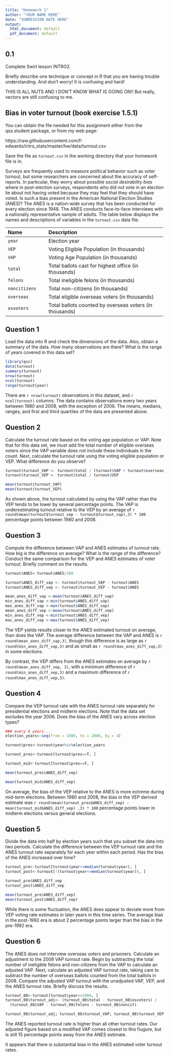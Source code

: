 ```yaml
---
title: "Homework 1"
author: "YOUR NAME HERE"
date: "SUBMISSION DATE HERE"
output:
  html_document: default
  pdf_document: default
---
```


## 0.1 

Complete Swirl lesson INTRO2. 

Briefly describe one technique or concept in R that you are having trouble understanding. And don't worry! It is confusing and hard! 

THIS IS ALL NUTS AND I DON'T KNOW WHAT IS GOING ON!! But really, vectors are still confusing to me.

## Bias in voter turnout (book exercise 1.5.1)

You can obtain the file needed for this assignment either from the qss.student package, or from my web page:

https://raw.githubusercontent.com/f-edwards/intro_stats/master/hw/data/turnout.csv

Save the file as `turnout.csv` in the working directory that your homework file is in.

Surveys are frequently used to measure political behavior such as
voter turnout, but some researchers are concerned about the accuracy
of self-reports.  In particular, they worry about possible *social
desirability bias* where in post-election surveys, respondents who did
not vote in an election lie about not having voted because they may
feel that they should have voted.  Is such a bias present in the
American National Election Studies (ANES)?  The ANES is a nation-wide
survey that has been conducted for every election since 1948.  The
ANES conducts face-to-face interviews with a nationally representative
sample of adults.  The table below displays the names and descriptions
of variables in the `turnout.csv` data file. 



--------------------------------------------------------------------------------
 Name                 Description
 -------------------- ----------------------------------------------------------
 `year`               Election year
 
 `VEP`                Voting Eligible Population (in thousands) 
 
 `VAP`                Voting Age Population (in thousands) 
 
 `total`              Total ballots cast for highest office (in thousands) 
 
 `felons`             Total ineligible felons (in thousands) 
 
 `noncitizens`        Total non-citizens (in thousands) 
 
 `overseas`           Total eligible overseas voters (in thousands)
 
 `osvoters`           Total ballots counted by overseas voters (in thousands)
--------------------------------------------------------------------------------


## Question 1

Load the data into R and check the dimensions of the data.
  Also, obtain a summary of the data.  How many observations are
  there?  What is the range of years covered in this data set? 
  
  
```r
library(qss)
data(turnout)
summary(turnout)
nrow(turnout)
ncol(turnout)
range(turnout$year)
```

There are `r nrow(turnout)` observations in this dataset, and `r ncol(turnout)` columns. The data contains observations every two years between 1980 and 2008, with the exception of 2006. The means, medians, ranges, and first and third quartiles of the data are presented above.

## Question 2

Calculate the turnout rate based on the voting age population or
  VAP. Note that for this data set, we must add the total number of
  eligible overseas voters since the *VAP* variable does not
  include these individuals in the count. Next, calculate the turnout
  rate using the voting eligible population or VEP.  What difference
  do you observe?
  
```r
turnout$turnout_VAP <- turnout$total / (turnout$VAP + turnout$overseas)
turnout$turnout_VEP <- turnout$total / turnout$VEP

mean(turnout$turnout_VAP)
mean(turnout$turnout_VEP)
```

As shown above, the turnout calculated by using the VAP rather than the VEP tends to be lower by several percentage points. The VAP is underestimating turnout relative to the VEP by an average of `r round(mean(turnout$turnout_vep - turnout$turnout_vap),3) * 100` percentage points between 1980 and 2008.
  
## Question 3

Compute the difference between VAP and ANES estimates of turnout
  rate.  How big is the difference on average?  What is the range of
  the difference?  Conduct the same comparison for the VEP and ANES
  estimates of voter turnout.  Briefly comment on the results.
  
```r
turnout$ANES<-turnout$ANES/100

turnout$ANES_diff_vap <- turnout$turnout_VAP - turnout$ANES
turnout$ANES_diff_vep <- turnout$turnout_VEP - turnout$ANES

mean_anes_diff_vap <-mean(turnout$ANES_diff_vap)
min_anes_diff_vap <-min(turnout$ANES_diff_vap)
max_anes_diff_vap <-max(turnout$ANES_diff_vap)
mean_anes_diff_vep <-mean(turnout$ANES_diff_vep)
min_anes_diff_vep <-min(turnout$ANES_diff_vep)
max_anes_diff_vep <-max(turnout$ANES_diff_vep)

```

The VEP yields results closer to the ANES estimated turnout on average, than does the VAP. The average difference between the VAP and ANES is `r round(mean_anes_diff_vap,3)`, though this difference is as large as `r round(min_anes_diff_vap,3)` and as small as `r round(max_anes_diff_vap,3)` in some elections.

By contrast, the VEP differs from the ANES estimates on average by `r round(mean_anes_diff_vep, 3)`, with a minimum difference of `r round(min_anes_diff_vep,3)` and a maximum difference of `r round(max_anes_diff_vep,3)`.

## Question 4

Compare the VEP turnout rate with the ANES turnout rate
  separately for presidential elections and midterm elections.  Note
  that the data set excludes the year 2006. Does the bias of the ANES
  vary across election types?
  
```r
### every 4 years...
election_years<-seq(from = 1980, to = 2008, by = 4)

turnout$pres<-turnout$year%in%election_years

turnout_pres<-turnout[turnout$pres==T, ]

turnout_mid<-turnout[turnout$pres==F, ]

mean(turnout_pres$ANES_diff_vep)

mean(turnout_mid$ANES_diff_vep)
```

On average, the bias of the VEP relative to the ANES is more extreme during mid-term elections. Between 1980 and 2008, the bias in the VEP derived estimate was  `r round(mean(turnout_pres$ANES_diff_vep) - mean(turnout_mid$ANES_diff_vep) ,3) * 100` percentage points lower in midterm elections versus general elections. 


## Question 5

Divide the data into half by election years such that you subset
  the data into two periods.  Calculate the difference between the VEP
  turnout rate and the ANES turnout rate separately for each year
  within each period.  Has the bias of the ANES increased over time?
  
```r
turnout_pre<-turnout[turnout$year<=median(turnout$year), ]
turnout_post<-turnout[!(turnout$year<=median(turnout$year)), ]

turnout_pre$ANES_diff_vep
turnout_post$ANES_diff_vep

mean(turnout_pre$ANES_diff_vep)
mean(turnout_post$ANES_diff_vep)
```

While there is some fluctuation, the ANES does appear to deviate more from VEP voting rate estimates in later years in this time series. The average bias in the post-1992 era is about 2 percentage points larger than the bias in the pre-1992 era.

## Question 6

The ANES does not interview overseas voters and
  prisoners. Calculate an adjustment to the 2008 VAP turnout
  rate. Begin by subtracting the total number of ineligible felons and
  non-citizens from the VAP to calculate an adjusted VAP. Next,
  calculate an adjusted VAP turnout rate, taking care to subtract the
  number of overseas ballots counted from the total ballots in 2008.
  Compare the adjusted VAP turnout with the unadjusted VAP, VEP, and
  the ANES turnout rate. Briefly discuss the results.
  

```r
turnout_08<-turnout[turnout$year==2008, ]
turnout_08$turnout_adj<- (turnout_08$total - turnout_08$osvoters) / 
  (turnout_08$VAP - turnout_08$felons - turnout_08$noncit)

turnout_08$turnout_adj; turnout_08$turnout_VAP; turnout_08$turnout_VEP
```

The ANES reported turnout rate is higher than all other turnout rates. Our adjusted figure based on a modified VAP comes closest to this fiugure, but is still 15 percentage points away from the ANES estimate. 

It appears that there is substantial bias in the ANES estimated voter turnout rates.